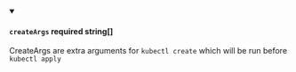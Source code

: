 
<details className="config-field" data-expandable="false" open>
<summary>

#### `createArgs` <span class="config-field-required" data-required="false">required</span> <span class="config-field-type">string[]</span> <span class="config-field-default"></span> <span class="config-field-enum"></span>

CreateArgs are extra arguments for `kubectl create` which will be run before `kubectl apply`

</summary>



</details>
